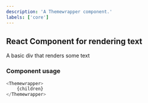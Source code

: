 ```yaml
---
description: 'A Themewrapper component.'
labels: ['core']
---
```



## React Component for rendering text

A basic div that renders some text

### Component usage
```js
<Themewrapper>
    {children}
</Themewrapper>
```